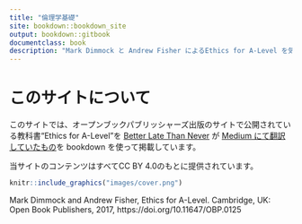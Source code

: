 ```yaml
--- 
title: "倫理学基礎"
site: bookdown::bookdown_site
output: bookdown::gitbook
documentclass: book
description: "Mark Dimmock と Andrew Fisher によるEthics for A-Level を気が向いたときに翻訳してるサイト。"
---
```


# このサイトについて{-}

このサイトでは、オープンブックパブリッシャーズ出版のサイトで公開されている教科書“Ethics for A-Level”を [Better Late Than Never](https://medium.com/@BetterLateThanNever) が [Medium にて翻訳していたもの](https://medium.com/@BetterLateThanNever/a%E3%83%AC%E3%83%99%E3%83%AB%E3%81%AE%E5%80%AB%E7%90%86%E5%AD%A6-2f7128c1d8a9)を bookdown を使って掲載しています。

当サイトのコンテンツはすべてCC BY 4.0のもとに提供されています。

```r
knitr::include_graphics("images/cover.png")
```
Mark Dimmock and Andrew Fisher, Ethics for A-Level. Cambridge, UK: Open Book Publishers, 2017, https://doi.org/10.11647/OBP.0125
